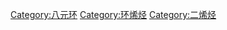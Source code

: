 {{Commons|Category:Cyclooctadiene}}
[[Category:八元环|Category:八元环]]
[[Category:环烯烃|Category:环烯烃]]
[[Category:二烯烃|Category:二烯烃]]